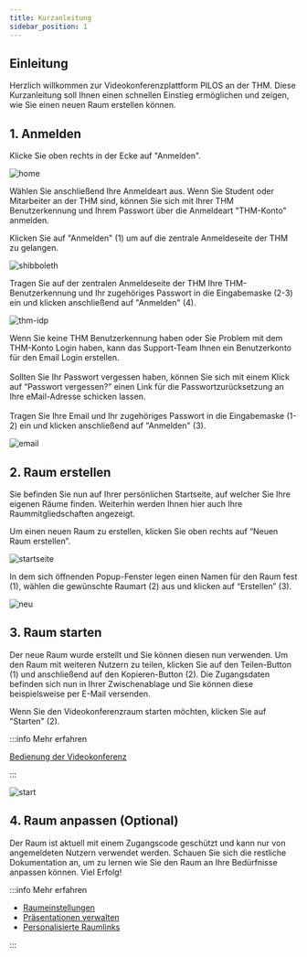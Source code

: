 ```yaml
---
title: Kurzanleitung
sidebar_position: 1
---
```



## Einleitung

Herzlich willkommen zur Videokonferenzplattform PILOS an der THM. Diese Kurzanleitung soll Ihnen einen schnellen Einstieg ermöglichen und zeigen, wie Sie einen neuen Raum erstellen können.

## 1. Anmelden

Klicke Sie oben rechts in der Ecke auf "Anmelden".

![home](assets/intro/home.png)

Wählen Sie anschließend Ihre Anmeldeart aus.
Wenn Sie Student oder Mitarbeiter an der THM sind, können Sie sich mit Ihrer THM Benutzerkennung und Ihrem Passwort über die Anmeldeart "THM-Konto" anmelden.

<Tabs>
  <TabItem value="shibb" label="THM-Konto" default>
      Klicken Sie auf "Anmelden" (1) um auf die zentrale Anmeldeseite der THM zu gelangen.

  ![shibboleth](assets/intro/shibboleth.png)

   Tragen Sie auf der zentralen Anmeldeseite der THM Ihre THM-Benutzerkennung und Ihr zugehöriges Passwort in die Eingabemaske (2-3) ein und klicken anschließend auf "Anmelden" (4).

![thm-idp](assets/intro/thm-idp.png)

  </TabItem>
  <TabItem value="email" label="Email">
   Wenn Sie keine THM Benutzerkennung haben oder Sie Problem mit dem THM-Konto Login haben, kann das Support-Team Ihnen ein Benutzerkonto für den Email Login erstellen.
   <br/><br/>
   Sollten Sie Ihr Passwort vergessen haben, können Sie sich mit einem Klick auf “Passwort vergessen?” einen Link für die Passwortzurücksetzung an Ihre eMail-Adresse schicken lassen.
   <br/><br/>
   Tragen Sie Ihre Email und Ihr zugehöriges Passwort in die Eingabemaske (1-2) ein und klicken anschließend auf "Anmelden" (3).


   ![email](assets/intro/email.png)
  </TabItem>
</Tabs>

## 2. Raum erstellen

Sie befinden Sie nun auf Ihrer persönlichen Startseite, auf welcher Sie Ihre eigenen Räume finden.
Weiterhin werden Ihnen hier auch Ihre Raummitgliedschaften angezeigt.

Um einen neuen Raum zu erstellen, klicken Sie oben rechts auf “Neuen Raum erstellen”.

![startseite](assets/intro/startseite.png)

In dem sich öffnenden Popup-Fenster legen einen Namen für den Raum fest (1), wählen die gewünschte Raumart (2) aus und klicken auf “Erstellen” (3).

![neu](assets/intro/neu.png)

## 3. Raum starten

Der neue Raum wurde erstellt und Sie können diesen nun verwenden.
Um den Raum mit weiteren Nutzern zu teilen, klicken Sie auf den Teilen-Button (1) und anschließend auf den Kopieren-Button (2). Die Zugangsdaten befinden sich nun in Ihrer Zwischenablage und Sie können diese beispielsweise per E-Mail versenden.

Wenn Sie den Videokonferenzraum starten möchten, klicken Sie auf "Starten" (2).

:::info Mehr erfahren

[Bedienung der Videokonferenz](bbb/index.mdx)

:::

![start](assets/intro/start.png)

## 4. Raum anpassen (Optional)

Der Raum ist aktuell mit einem Zugangscode geschützt und kann nur von angemeldeten Nutzern verwendet werden.
Schauen Sie sich die restliche Dokumentation an, um zu lernen wie Sie den Raum an Ihre Bedürfnisse anpassen können.
Viel Erfolg!

:::info Mehr erfahren

- [Raumeinstellungen](room/settings)
- [Präsentationen verwalten](room/functions/files)
- [Personalisierte Raumlinks](room/functions/roomlinks)

:::
